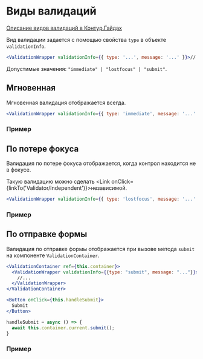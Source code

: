
<Meta of={DocsStories} />

# Виды валидаций

[Описание видов валидаций в Контур.Гайдах](https://guides.kontur.ru/principles/validation/#Vidi_validatsii)

Вид валидации задается с помощью свойства `type` в объекте `validationInfo`.

```jsx static
<ValidationWrapper validationInfo={{ type: '...', message: '...' }}>//...</ValidationWrapper>
```

Допустимые значения: `"immediate" | "lostfocus" | "submit"`.

## Мгновенная

Мгновенная валидация отображается всегда.

```jsx static
<ValidationWrapper validationInfo={{ type: 'immediate', message: '...' }}>//...</ValidationWrapper>
```

### Пример

<Story of={DocsStories.ImmediateValidation} />

## По потере фокуса

Валидация по потере фокуса отображается, когда контрол находится не в фокусе.

Такую валидацию можно сделать <Link onClick={linkTo('Validator/Independent')}>независимой</Link>.

```jsx static
<ValidationWrapper validationInfo={{ type: 'lostfocus', message: '...' }}>//...</ValidationWrapper>
```

### Пример

<Story of={DocsStories.LostfocusValidation} />

## По отправке формы

Валидация по отправке формы отображается при вызове метода `submit` на компоненте `ValidationContainer`.

```jsx static
<ValidationContainer ref={this.container}>
  <ValidationWrapper validationInfo={{type: "submit", message: "..."}}>
    //...
  </ValidationWrapper>
</ValidationContainer>

<Button onClick={this.handleSubmit}>
  Submit
</Button>

handleSubmit = async () => {
  await this.container.current.submit();
}
```

### Пример

<Story of={DocsStories.SubmitValidation} />
